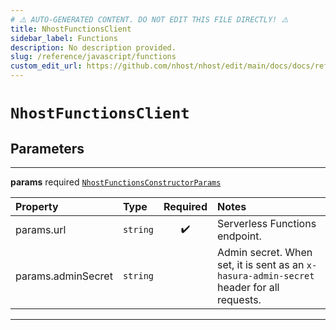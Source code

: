 ```yaml
---
# ⚠️ AUTO-GENERATED CONTENT. DO NOT EDIT THIS FILE DIRECTLY! ⚠️
title: NhostFunctionsClient
sidebar_label: Functions
description: No description provided.
slug: /reference/javascript/functions
custom_edit_url: https://github.com/nhost/nhost/edit/main/docs/docs/reference/javascript/functions/index.mdx
---
```


# `NhostFunctionsClient`

## Parameters

---

**<span className="parameter-name">params</span>** <span className="optional-status">required</span> [`NhostFunctionsConstructorParams`](/reference/javascript/functions/types/nhost-functions-constructor-params)

| Property                                                                                       | Type                | Required | Notes                                                                                     |
| :--------------------------------------------------------------------------------------------- | :------------------ | :------: | :---------------------------------------------------------------------------------------- |
| <span className="parameter-name"><span className="light-grey">params.</span>url</span>         | <code>string</code> |    ✔️    | Serverless Functions endpoint.                                                            |
| <span className="parameter-name"><span className="light-grey">params.</span>adminSecret</span> | <code>string</code> |          | Admin secret. When set, it is sent as an `x-hasura-admin-secret` header for all requests. |

---
